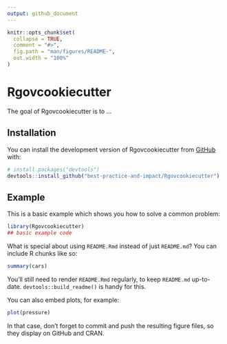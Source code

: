 ```yaml
---
output: github_document
---
```


<!-- README.md is generated from README.Rmd. Please edit that file -->

```r
knitr::opts_chunk$set(
  collapse = TRUE,
  comment = "#>",
  fig.path = "man/figures/README-",
  out.width = "100%"
)
```

# Rgovcookiecutter

<!-- badges: start -->
<!-- badges: end -->

The goal of Rgovcookiecutter is to ...

## Installation

You can install the development version of Rgovcookiecutter from [GitHub](https://github.com/) with:

``` r
# install.packages("devtools")
devtools::install_github("best-practice-and-impact/Rgovcookiecutter")
```

## Example

This is a basic example which shows you how to solve a common problem:

```r
library(Rgovcookiecutter)
## basic example code
```

What is special about using `README.Rmd` instead of just `README.md`? You can include R chunks like so:

```r
summary(cars)
```

You'll still need to render `README.Rmd` regularly, to keep `README.md` up-to-date. `devtools::build_readme()` is handy for this.

You can also embed plots, for example:

```r
plot(pressure)
```

In that case, don't forget to commit and push the resulting figure files, so they display on GitHub and CRAN.

